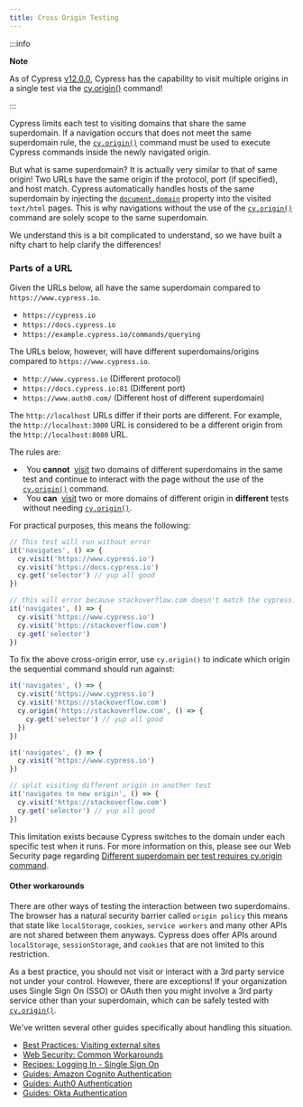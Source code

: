 ```yaml
---
title: Cross Origin Testing
---
```


:::info

<strong> Note </strong>

As of Cypress [v12.0.0](https://on.cypress.io/changelog#12-0-0), Cypress has the
capability to visit multiple origins in a single test via the
[cy.origin()](https://on.cypress.io/origin) command!

:::

Cypress limits each test to visiting domains that share the same superdomain. If
a navigation occurs that does not meet the same superdomain rule, the
[`cy.origin()`](/api/commands/origin) command must be used to execute Cypress
commands inside the newly navigated origin.

But what is same superdomain? It is actually very similar to that of same
origin! Two URLs have the same origin if the protocol, port (if specified), and
host match. Cypress automatically handles hosts of the same superdomain by
injecting the
[`document.domain`](https://developer.mozilla.org/en-US/docs/Web/API/Document/domain)
property into the visited `text/html` pages. This is why navigations without the
use of the [`cy.origin()`](/api/commands/origin) command are solely scope to the
same superdomain.

<DocumentDomainWorkaround />

We understand this is a bit complicated to understand, so we have built a nifty
chart to help clarify the differences!

### Parts of a URL

<DocsImage src="/img/guides/cross-origin-testing/parts_of_a_url.jpg" />

Given the URLs below, all have the same superdomain compared to
`https://www.cypress.io`.

- `https://cypress.io`
- `https://docs.cypress.io`
- `https://example.cypress.io/commands/querying`

The URLs below, however, will have different superdomains/origins compared to
`https://www.cypress.io`.

- `http://www.cypress.io` (Different protocol)
- `https://docs.cypress.io:81` (Different port)
- `https://www.auth0.com/` (Different host of different superdomain)

The `http://localhost` URLs differ if their ports are different. For example,
the `http://localhost:3000` URL is considered to be a different origin from the
`http://localhost:8080` URL.

The rules are:

- &#8239;<Icon name="exclamation-triangle" color="red" /> You **cannot**
  &nbsp;[visit](/api/commands/visit) two domains of different superdomains in
  the same test and continue to interact with the page without the use of the
  [`cy.origin()`](/api/commands/origin) command.
- &#8239;<Icon name="check-circle" color="green" /> You **can**
  &nbsp;[visit](/api/commands/visit) two or more domains of different origin in
  **different** tests without needing [`cy.origin()`](/api/commands/origin).

For practical purposes, this means the following:

```javascript
// This test will run without error
it('navigates', () => {
  cy.visit('https://www.cypress.io')
  cy.visit('https://docs.cypress.io')
  cy.get('selector') // yup all good
})
```

```javascript
// this will error because stackoverflow.com doesn't match the cypress.io superdomain
it('navigates', () => {
  cy.visit('https://www.cypress.io')
  cy.visit('https://stackoverflow.com')
  cy.get('selector')
})
```

To fix the above cross-origin error, use `cy.origin()` to indicate which origin
the sequential command should run against:

```javascript
it('navigates', () => {
  cy.visit('https://www.cypress.io')
  cy.visit('https://stackoverflow.com')
  cy.origin('https://stackoverflow.com', () => {
    cy.get('selector') // yup all good
  })
})
```

```javascript
it('navigates', () => {
  cy.visit('https://www.cypress.io')
})

// split visiting different origin in another test
it('navigates to new origin', () => {
  cy.visit('https://stackoverflow.com')
  cy.get('selector') // yup all good
})
```

This limitation exists because Cypress switches to the domain under each
specific test when it runs. For more information on this, please see our Web
Security page regarding
[Different superdomain per test requires cy.origin command](/guides/guides/web-security#Different-superdomain-per-test-requires-cy-origin-command).

#### Other workarounds

There are other ways of testing the interaction between two superdomains. The
browser has a natural security barrier called `origin policy` this means that
state like `localStorage`, `cookies`, `service workers` and many other APIs are
not shared between them anyways. Cypress does offer APIs around `localStorage`,
`sessionStorage`, and `cookies` that are not limited to this restriction.

As a best practice, you should not visit or interact with a 3rd party service
not under your control. However, there are exceptions! If your organization uses
Single Sign On (SSO) or OAuth then you might involve a 3rd party service other
than your superdomain, which can be safely tested with
[`cy.origin()`](/api/commands/origin).

We've written several other guides specifically about handling this situation.

- [Best Practices: Visiting external sites](/guides/references/best-practices#Visiting-External-Sites)
- [Web Security: Common Workarounds](/guides/guides/web-security#Common-Workarounds)
- [Recipes: Logging In - Single Sign On](/examples/recipes#Logging-In)
- [Guides: Amazon Cognito Authentication](/guides/end-to-end-testing/amazon-cognito-authentication)
- [Guides: Auth0 Authentication](/guides/end-to-end-testing/auth0-authentication)
- [Guides: Okta Authentication](/guides/end-to-end-testing/okta-authentication)
